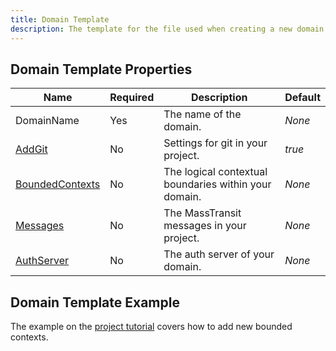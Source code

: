 ```yaml
---
title: Domain Template
description: The template for the file used when creating a new domain project using the `new domain` command.
---
```


## Domain Template Properties

| Name                                      | Required | Description                                           | Default |
| ----------------------------------------- | -------- | ----------------------------------------------------- | ------- |
| DomainName                                | Yes      | The name of the domain.                               | _None_  |
| [AddGit](/docs/git)                       | No       | Settings for git in your project.                     | _true_  |
| [BoundedContexts](/docs/bounded-contexts) | No       | The logical contextual boundaries within your domain. | _None_  |
| [Messages](/docs/messages-template)       | No       | The MassTransit messages in your project.             | _None_  |
| [AuthServer](/docs/auth-server-template)  | No       | The auth server of your domain.                       | _None_  |

## Domain Template Example

The example on the [project tutorial](/docs/tutorial#adding-a-new-bounded-context) covers how to add new bounded contexts.
